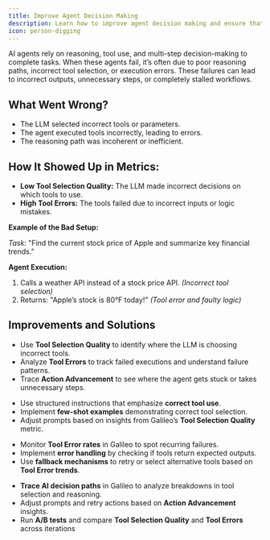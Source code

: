 ```yaml
---
title: Improve Agent Decision Making
description: Learn how to improve agent decision making and ensure that agents make the right choices.
icon: person-digging
---
```


AI agents rely on reasoning, tool use, and multi-step decision-making to complete tasks. When these agents fail, it’s often due to poor reasoning paths, incorrect tool selection, or execution errors. These failures can lead to incorrect outputs, unnecessary steps, or completely stalled workflows.

## What Went Wrong?

* The LLM selected incorrect tools or parameters.  
* The agent executed tools incorrectly, leading to errors.  
* The reasoning path was incoherent or inefficient.

## How It Showed Up in Metrics:

* **Low Tool Selection Quality:** The LLM made incorrect decisions on which tools to use.  
* **High Tool Errors:** The tools failed due to incorrect inputs or logic mistakes.

**Example of the Bad Setup:** 

*Task:* "Find the current stock price of Apple and summarize key financial trends."

**Agent Execution:**

1. Calls a weather API instead of a stock price API. *(Incorrect tool selection)*  
2. Returns: "Apple’s stock is 80°F today\!" *(Tool error and faulty logic)*

## Improvements and Solutions

<Steps>
<Step title="Leverage metrics to diagnose the issue">

* Use **Tool Selection Quality** to identify where the LLM is choosing incorrect tools.  
* Analyze **Tool Errors** to track failed executions and understand failure patterns.  
* Trace **Action Advancement** to see where the agent gets stuck or takes unnecessary steps.
</Step>
<Step title="Improve Tool Selection with better prompting">

* Use structured instructions that emphasize **correct tool use**.  
* Implement **few-shot examples** demonstrating correct tool selection.  
* Adjust prompts based on insights from Galileo’s **Tool Selection Quality** metric.
</Step>
<Step title="Detect and Reduce Tool Errors">

* Monitor **Tool Error rates** in Galileo to spot recurring failures.  
* Implement **error handling** by checking if tools return expected outputs.  
* Use **fallback mechanisms** to retry or select alternative tools based on **Tool Error trends**.
</Step>
<Step title="Iterate and Test with Galileo">

* **Trace AI decision paths** in Galileo to analyze breakdowns in tool selection and reasoning.  
* Adjust prompts and retry actions based on **Action Advancement** insights.  
* Run **A/B tests** and compare **Tool Selection Quality** and **Tool Errors** across iterations
</Step>
</Steps>
